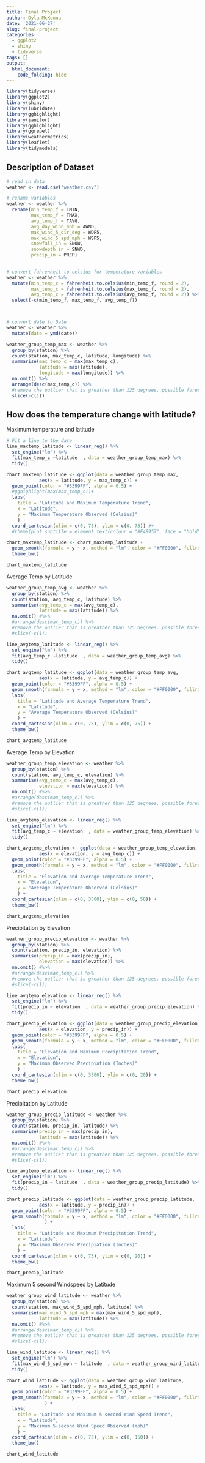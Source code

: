 ```yaml
---
title: Final Project
author: DylanMcKenna
date: '2021-06-27'
slug: final-project
categories:
  - ggplot2
  - shiny
  - tidyverse
tags: []
output:
  html_document:
    code_folding: hide
---
```


```r
library(tidyverse)
library(ggplot2)
library(shiny)
library(lubridate)
library(gghighlight)
library(janitor)
library(gghighlight)
library(ggrepel)
library(weathermetrics)
library(leaflet)
library(tidymodels)

```


## Description of Dataset


 
```r
# read in data
weather <- read.csv("weather.csv")

# rename variables
weather <- weather %>%
  rename(min_temp_f = TMIN,
         max_temp_f = TMAX,
         avg_temp_f = TAVG,
         avg_day_wind_mph = AWND,
         max_wind_5_dir_deg = WDF5,
         max_wind_5_spd_mph = WSF5,
         snowfall_in = SNOW,
         snowdepth_in = SNWD,
         precip_in = PRCP)
  

```


```r
# convert fahrenheit to celsius for temperature variables
weather <- weather %>%
  mutate(min_temp_c = fahrenheit.to.celsius(min_temp_f, round = 2),
         max_temp_c = fahrenheit.to.celsius(max_temp_f, round = 2),
         avg_temp_c = fahrenheit.to.celsius(avg_temp_f, round = 2)) %>%
  select(-c(min_temp_f, max_temp_f, avg_temp_f)) 



# convert date to Date
weather <- weather %>%
  mutate(date = ymd(date))


```

```r
weather_group_temp_max <- weather %>%
  group_by(station) %>%
  count(station, max_temp_c, latitude, longitude) %>%
  summarise(max_temp_c = max(max_temp_c),
            latitude = max(latitude),
            longitude = max(longitude)) %>%
  na.omit() %>%
  arrange(desc(max_temp_c)) %>%
  #remove the outlier that is greather than 125 degrees. possible forest fire
  slice(-c(1))
```


## How does the temperature change with latitude? 

Maximum temperature and latitude

```r

# Fit a line to the date
line_maxtemp_latitude <- linear_reg() %>%
  set_engine("lm") %>%
  fit(max_temp_c ~latitude  , data = weather_group_temp_max) %>%
  tidy()

chart_maxtemp_latitude <- ggplot(data = weather_group_temp_max, 
            aes(x = latitude, y = max_temp_c)) +
  geom_point(color = "#3399FF", alpha = 0.5) +
  #gghighlight(max(max_temp_c))+
  labs(
    title = "Latitude and Maximum Temperature Trend",
    x = "Latitude",
    y = "Maximum Temperature Observed (Celsius)"
    ) +
  coord_cartesian(xlim = c(0, 75), ylim = c(0, 75)) #+
  #theme(plot.subtitle = element_text(colour = "#E48957", face = "bold", size = rel(1.5)))

chart_maxtemp_latitude <- chart_maxtemp_latitude +
  geom_smooth(formula = y ~ x, method = "lm", color = "#FF0000", fullrange = TRUE, se = FALSE) +
  theme_bw() 

chart_maxtemp_latitude
```


Average Temp by Latitude


```r
weather_group_temp_avg <- weather %>%
  group_by(station) %>%
  count(station, avg_temp_c, latitude) %>%
  summarise(avg_temp_c = max(avg_temp_c),
            latitude = max(latitude)) %>%
  na.omit() #%>%
  #arrange(desc(max_temp_c)) %>%
  #remove the outlier that is greather than 125 degrees. possible forest fire
  #slice(-c(1))

line_avgtemp_latitude <- linear_reg() %>%
  set_engine("lm") %>%
  fit(avg_temp_c ~latitude  , data = weather_group_temp_avg) %>%
  tidy()

chart_avgtemp_latitude <- ggplot(data = weather_group_temp_avg, 
            aes(x = latitude, y = avg_temp_c)) +
  geom_point(color = "#3399FF", alpha = 0.5) +
  geom_smooth(formula = y ~ x, method = "lm", color = "#FF0000", fullrange = TRUE, se = FALSE) +
  labs(
    title = "Latitude and Average Temperature Trend",
    x = "Latitude",
    y = "Average Temperature Observed (Celsius)"
    ) +
  coord_cartesian(xlim = c(0, 75), ylim = c(0, 75)) +
  theme_bw() 

chart_avgtemp_latitude
```

Average Temp by Elevation

```r
weather_group_temp_elevation <- weather %>%
  group_by(station) %>%
  count(station, avg_temp_c, elevation) %>%
  summarise(avg_temp_c = max(avg_temp_c),
            elevation = max(elevation)) %>%
  na.omit() #%>%
  #arrange(desc(max_temp_c)) %>%
  #remove the outlier that is greather than 125 degrees. possible forest fire
  #slice(-c(1))

line_avgtemp_elevation <- linear_reg() %>%
  set_engine("lm") %>%
  fit(avg_temp_c ~ elevation  , data = weather_group_temp_elevation) %>%
  tidy()

chart_avgtemp_elevation <- ggplot(data = weather_group_temp_elevation, 
            aes(x = elevation, y = avg_temp_c)) +
  geom_point(color = "#3399FF", alpha = 0.5) +
  geom_smooth(formula = y ~ x, method = "lm", color = "#FF0000", fullrange = TRUE, se = FALSE) +
  labs(
    title = "Elevation and Average Temperature Trend",
    x = "Elevation",
    y = "Average Temperature Observed (Celsius)"
    ) +
  coord_cartesian(xlim = c(0, 3500), ylim = c(0, 50)) +
  theme_bw() 

chart_avgtemp_elevation
```


Precipitation by Elevation

```r
weather_group_precip_elevation <- weather %>%
  group_by(station) %>%
  count(station, precip_in, elevation) %>%
  summarise(precip_in = max(precip_in),
            elevation = max(elevation)) %>%
  na.omit() #%>%
  #arrange(desc(max_temp_c)) %>%
  #remove the outlier that is greather than 125 degrees. possible forest fire
  #slice(-c(1))

line_avgtemp_elevation <- linear_reg() %>%
  set_engine("lm") %>%
  fit(precip_in ~ elevation  , data = weather_group_precip_elevation) %>%
  tidy()

chart_precip_elevation <- ggplot(data = weather_group_precip_elevation, 
            aes(x = elevation, y = precip_in)) +
  geom_point(color = "#3399FF", alpha = 0.5) +
  geom_smooth(formula = y ~ x, method = "lm", color = "#FF0000", fullrange = TRUE, se = FALSE) +
  labs(
    title = "Elevation and Maximum Precipitation Trend",
    x = "Elevation",
    y = "Maximum Observed Precipiation (Inches)"
    ) +
  coord_cartesian(xlim = c(0, 3500), ylim = c(0, 20)) +
  theme_bw() 

chart_precip_elevation
```

Precipitation by Latitude

```r
weather_group_precip_latitude <- weather %>%
  group_by(station) %>%
  count(station, precip_in, latitude) %>%
  summarise(precip_in = max(precip_in),
            latitude = max(latitude)) %>%
  na.omit() #%>%
  #arrange(desc(max_temp_c)) %>%
  #remove the outlier that is greather than 125 degrees. possible forest fire
  #slice(-c(1))

line_avgtemp_elevation <- linear_reg() %>%
  set_engine("lm") %>%
  fit(precip_in ~ latitude  , data = weather_group_precip_latitude) %>%
  tidy()

chart_precip_latitude <- ggplot(data = weather_group_precip_latitude, 
            aes(x = latitude, y = precip_in)) +
  geom_point(color = "#3399FF", alpha = 0.5) +
  geom_smooth(formula = y ~ x, method = "lm", color = "#FF0000", fullrange = TRUE, se = FALSE, 
              ) +
  labs(
    title = "Latitude and Maximum Precipitation Trend",
    x = "Latitude",
    y = "Maximum Observed Precipiation (Inches)"
    ) +
  coord_cartesian(xlim = c(0, 75), ylim = c(0, 20)) +
  theme_bw() 

chart_precip_latitude
```


Maximum 5 second Windspeed by Latitude

```r
weather_group_wind_latitude <- weather %>%
  group_by(station) %>%
  count(station, max_wind_5_spd_mph, latitude) %>%
  summarise(max_wind_5_spd_mph = max(max_wind_5_spd_mph),
            latitude = max(latitude)) %>%
  na.omit() #%>%
  #arrange(desc(max_temp_c)) %>%
  #remove the outlier that is greather than 125 degrees. possible forest fire
  #slice(-c(1))

line_wind_latitude <- linear_reg() %>%
  set_engine("lm") %>%
  fit(max_wind_5_spd_mph ~ latitude  , data = weather_group_wind_latitude) %>%
  tidy()

chart_wind_latitude <- ggplot(data = weather_group_wind_latitude, 
            aes(x = latitude, y = max_wind_5_spd_mph)) +
  geom_point(color = "#3399FF", alpha = 0.5) +
  geom_smooth(formula = y ~ x, method = "lm", color = "#FF0000", fullrange = TRUE, se = FALSE, 
              ) +
  labs(
    title = "Latitude and Maximum 5-second Wind Speed Trend",
    x = "Latitude",
    y = "Maximum 5-second Wind Speed Observed (mph)"
    ) +
  coord_cartesian(xlim = c(0, 75), ylim = c(0, 150)) +
  theme_bw() 

chart_wind_latitude
```


